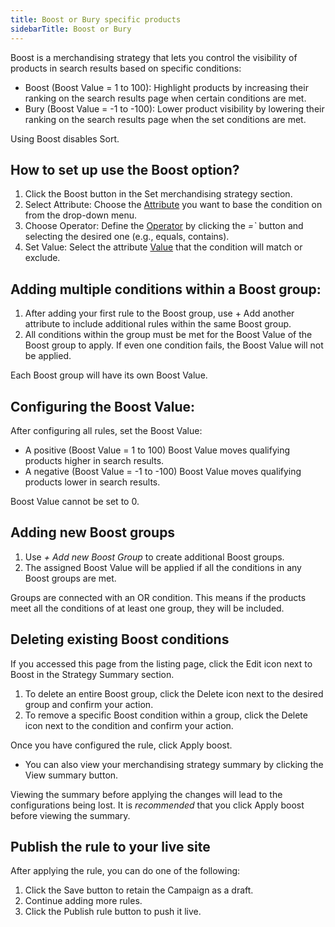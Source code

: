 ```yaml
---
title: Boost or Bury specific products
sidebarTitle: Boost or Bury
---
```


Boost is a merchandising strategy that lets you control the visibility of products in search results based on specific conditions:

* Boost (Boost Value = 1 to 100): Highlight products by increasing their ranking on the search results page when certain conditions are met.
* Bury (Boost Value = -1 to -100): Lower product visibility by lowering their ranking on the search results page when the set conditions are met.

<Note>Using Boost disables Sort.</Note>

## How to set up use the Boost option?

1. Click the Boost button in the Set merchandising strategy section.
2. Select Attribute: Choose the [Attribute](/user-guides/merchandising/introduction#attributes) you want to base the condition on from the drop-down menu.
3. Choose Operator: Define the [Operator](/user-guides/merchandising/introduction#values) by clicking the *=\`* button and selecting the desired one (e.g., equals, contains).
4. Set Value: Select the attribute [Value](/user-guides/merchandising/introduction#operators) that the condition will match or exclude.

## Adding multiple conditions within a Boost group:

1. After adding your first rule to the Boost group, use + Add another attribute to include additional rules within the same Boost group.
2. All conditions within the group must be met for the Boost Value of the Boost group to apply. If even one condition fails, the Boost Value will not be applied.

<Note>Each Boost group will have its own Boost Value.</Note>

## Configuring the Boost Value:

After configuring all rules, set the Boost Value:

* A positive (Boost Value = 1 to 100) Boost Value moves qualifying products higher in search results.
* A negative (Boost Value = -1 to -100) Boost Value moves qualifying products lower in search results.

<Note> Boost Value cannot be set to 0.</Note>

## Adding new Boost groups

1. Use *+ Add new Boost Group* to create additional Boost groups.
2. The assigned Boost Value will be applied if all the conditions in any Boost groups are met.

<Note>Groups are connected with an OR condition. This means if the products meet all the conditions of at least one group, they will be included.</Note>

## Deleting existing Boost conditions

If you accessed this page from the listing page, click the Edit icon next to Boost in the Strategy Summary section.

1. To delete an entire Boost group, click the Delete icon next to the desired group and confirm your action.
2. To remove a specific Boost condition within a group, click the Delete icon next to the condition and confirm your action.

Once you have configured the rule, click Apply boost.
* You can also view your merchandising strategy summary by clicking the View summary button.

<Note>Viewing the summary before applying the changes will lead to the configurations being lost. It is *recommended* that you click Apply boost before viewing the summary.</Note>

## Publish the rule to your live site

After applying the rule, you can do one of the following:
1. Click the Save button to retain the Campaign as a draft.
2. Continue adding more rules.
3. Click the Publish rule button to push it live.








